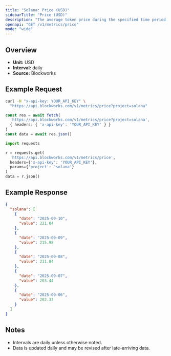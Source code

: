 ```yaml
---
title: "Solana: Price (USD)"
sidebarTitle: "Price (USD)"
description: "The average token price during the specified time period for the native asset of that chain."
openapi: "GET /v1/metrics/price"
mode: "wide"
---
```


## Overview

- **Unit:** USD
- **Interval:** daily
- **Source:** Blockworks

## Example Request

<CodeGroup>

```bash cURL
curl -H "x-api-key: YOUR_API_KEY" \
  "https://api.blockworks.com/v1/metrics/price?project=solana"
```

```typescript TypeScript
const res = await fetch(
  'https://api.blockworks.com/v1/metrics/price?project=solana',
  { headers: { 'x-api-key': 'YOUR_API_KEY' } }
)
const data = await res.json()
```

```python Python
import requests

r = requests.get(
  'https://api.blockworks.com/v1/metrics/price',
  headers={'x-api-key': 'YOUR_API_KEY'},
  params={'project': 'solana'}
)
data = r.json()
```

</CodeGroup>

## Example Response

```json
{
  "solana": [
    {
      "date": "2025-09-10",
      "value": 221.04
    },
    {
      "date": "2025-09-09",
      "value": 215.98
    },
    {
      "date": "2025-09-08",
      "value": 211.84
    },
    {
      "date": "2025-09-07",
      "value": 203.44
    },
    {
      "date": "2025-09-06",
      "value": 202.33
    }
  ]
}
```

## Notes
- Intervals are daily unless otherwise noted.
- Data is updated daily and may be revised after late-arriving data.